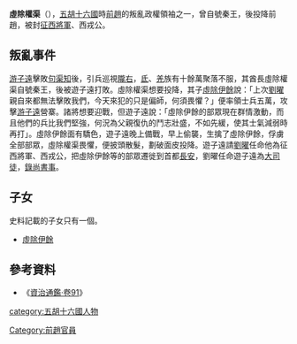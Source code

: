 '''虛除權渠'''（{{bd|？||？||}}），[[五胡十六國|五胡十六國]]時[[前趙|前趙]]的叛亂政權領袖之一，曾自號秦王，後投降前趙，被封[[征西將軍|征西將軍]]、西戎公。

==叛亂事件==
[[游子遠|游子遠]]擊敗[[句渠知|句渠知]]後，引兵巡視[[隴右|隴右]]，[[氐|氐]]、[[羌|羌]]族有十餘萬聚落不服，其酋長虛除權渠自號秦王，後被遊子遠打敗。虛除權渠想要投降，其子[[虛除伊餘|虛除伊餘]]說：「上次[[劉曜|劉曜]]親自來都無法擊敗我們，今天來犯的只是偏師，何須畏懼？」便率領士兵五萬，攻擊[[游子遠|游子遠]]營寨。諸將想要迎戰，但遊子遠說：「虛除伊餘的部眾現在群情激動，而且他們的兵比我們堅強，何況為父親復仇的鬥志壯盛，不如先緩，使其士氣減弱時再打」。虛除伊餘面有驕色，遊子遠晚上備戰，早上偷襲，生擒了虛除伊餘，俘虜全部部眾，虛除權渠畏懼，便披頭散髮，劃破面皮投降。遊子遠請[[劉曜|劉曜]]任命他為征西將軍、西戎公，把虛除伊餘等的部眾遷徙到首都[[長安|長安]]，劉曜任命遊子遠為[[大司徒|大司徒]]，[[錄尚書事|錄尚書事]]。

==子女==
史料記載的子女只有一個。
*[[虛除伊餘|虛除伊餘]]

==參考資料==

*《[[s:資治通鑑/卷091|資治通鑑‧卷91]]》

{{五胡十六國}}
[[category:五胡十六國人物|category:五胡十六國人物]]
[[Category:前趙官員|Category:前趙官員]]